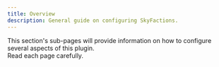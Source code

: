 ```yaml
---
title: Overview
description: General guide on configuring SkyFactions.
---
```


This section's sub-pages will provide information on how to configure several aspects of this plugin.\
Read each page carefully.